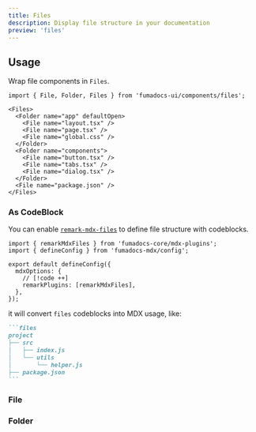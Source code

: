 ```yaml
---
title: Files
description: Display file structure in your documentation
preview: 'files'
---
```


<Installation name="files" />

## Usage

Wrap file components in `Files`.

```mdx
import { File, Folder, Files } from 'fumadocs-ui/components/files';

<Files>
  <Folder name="app" defaultOpen>
    <File name="layout.tsx" />
    <File name="page.tsx" />
    <File name="global.css" />
  </Folder>
  <Folder name="components">
    <File name="button.tsx" />
    <File name="tabs.tsx" />
    <File name="dialog.tsx" />
  </Folder>
  <File name="package.json" />
</Files>
```

### As CodeBlock

You can enable [`remark-mdx-files`](/docs/headless/mdx/remark-mdx-files) to define file structure with codeblocks.

```tsx title="source.config.ts (Fumadocs MDX)"
import { remarkMdxFiles } from 'fumadocs-core/mdx-plugins';
import { defineConfig } from 'fumadocs-mdx/config';

export default defineConfig({
  mdxOptions: {
    // [!code ++]
    remarkPlugins: [remarkMdxFiles],
  },
});
```

it will convert `files` codeblocks into MDX usage, like:

````md
```files
project
├── src
│   ├── index.js
│   └── utils
│       └── helper.js
├── package.json
```
````

### File

<auto-type-table path="../../props.ts" name="FileProps" />

### Folder

<auto-type-table path="../../props.ts" name="FolderProps" />
